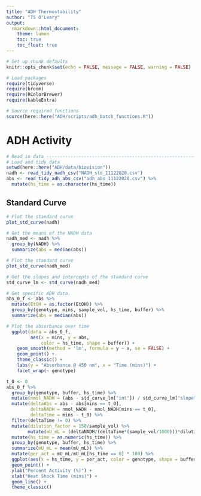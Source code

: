 ```yaml
---
title: "ADH Thermostability"
author: "TS O'Leary"
output:
  rmarkdown::html_document:
    theme: lumen
    toc: true
    toc_float: true
---
```


```r
# Set up chunk defaults
knitr::opts_chunk$set(echo = FALSE, message = FALSE, warning = FALSE)

# Load packages
require(tidyverse)
require(broom)
require(RColorBrewer)
require(kableExtra)

# Source required functions
source(here::here("ADH/scripts/adh_batch_functions.R"))
```

# ADH Activity

```r
# Read in data -----------------------------------------------------------------
# Load and tidy data
setwd(here::here("ADH/data/biovision"))
nadh <- read_tidy_nadh_csv("NADH_std_11122020.csv")
abs <- read_tidy_adh_abs_csv("adh_abs_11122020.csv") %>%
  mutate(hs_time = as.character(hs_time))
```

## Standard Curve

```r
# Plot the standard curve 
plot_std_curve(nadh)
```

```r
# Get the means of the NADH data
nadh_med <- nadh %>%
  group_by(NADH) %>%
  summarize(abs = median(abs))

# Plot the standard curve 
plot_std_curve(nadh_med)

# Get the slopes and intercepts of the standard curve
std_curve_lm <- std_curve(nadh_med)
```


```r
# Get specific ADH data.
abs_0_f <- abs %>%
  mutate(EtOH = as.factor(EtOH)) %>%
  group_by(genotype, mins, sample_vol, hs_time, buffer) %>%
  summarize(abs = median(abs))

# Plot the absorbance over time
  ggplot(data = abs_0_f, 
         aes(x = mins, y = abs, 
             color = hs_time, shape = buffer)) +
    geom_smooth(method = 'lm', formula = y ~ x, se = FALSE) +
    geom_point() +
    theme_classic() +
    labs(y = "Absorbance @ 450 nm", x = "Time (mins)") + 
    facet_wrap(~ genotype)
```


```r
t_0 <- 0
abs_0_f %>%
  group_by(genotype, buffer, hs_time) %>%
  mutate(nmol_NADH = (abs - std_curve_lm["int"]) / std_curve_lm["slope"]) %>%
  mutate(deltaAbs = abs - abs[mins == t_0],
         deltaNADH = nmol_NADH - nmol_NADH[mins == t_0],
         deltaTime = mins - t_0) %>%
  filter(deltaTime != 0) %>%
  mutate(dilution_factor = 150/sample_vol) %>%
        mutate(mU_mL = (deltaNADH/(deltaTime*(sample_vol/1000)))*dilution_factor) %>%
  mutate(hs_time = as.numeric(hs_time)) %>%
  group_by(genotype, buffer, hs_time) %>%
  summarize(mU_mL = mean(mU_mL)) %>%
  mutate(per_act = mU_mL/mU_mL[hs_time == 0] * 100) %>%
  ggplot(aes(x = hs_time, y = per_act, color = genotype, shape = buffer)) +
  geom_point() +
  ylab("Percent Activity (%)") + 
  xlab("Heat Shock Time (mins)") +
  geom_line() + 
  theme_classic() 
```
